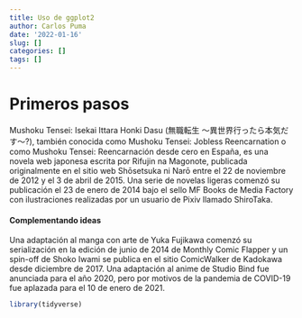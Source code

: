 ```yaml
---
title: Uso de ggplot2
author: Carlos Puma
date: '2022-01-16'
slug: []
categories: []
tags: []
---
```


# Primeros pasos

Mushoku Tensei: Isekai Ittara Honki Dasu (無職転生 〜異世界行ったら本気だす〜?), también conocida como Mushoku Tensei: Jobless Reencarnation o como Mushoku Tensei: Reencarnación desde cero en España, es una novela web japonesa escrita por Rifujin na Magonote, publicada originalmente en el sitio web Shōsetsuka ni Narō entre el 22 de noviembre de 2012 y el 3 de abril de 2015. Una serie de novelas ligeras comenzó su publicación el 23 de enero de 2014 bajo el sello MF Books de Media Factory con ilustraciones realizadas por un usuario de Pixiv llamado ShiroTaka.

#### Complementando ideas 

Una adaptación al manga con arte de Yuka Fujikawa comenzó su serialización en la edición de junio de 2014 de Monthly Comic Flapper y un spin-off de Shoko Iwami se publica en el sitio ComicWalker de Kadokawa desde diciembre de 2017. Una adaptación al anime de Studio Bind fue anunciada para el año 2020, pero por motivos de la pandemia de COVID-19 fue aplazada para el 10 de enero de 2021.

```r
library(tidyverse)
```

